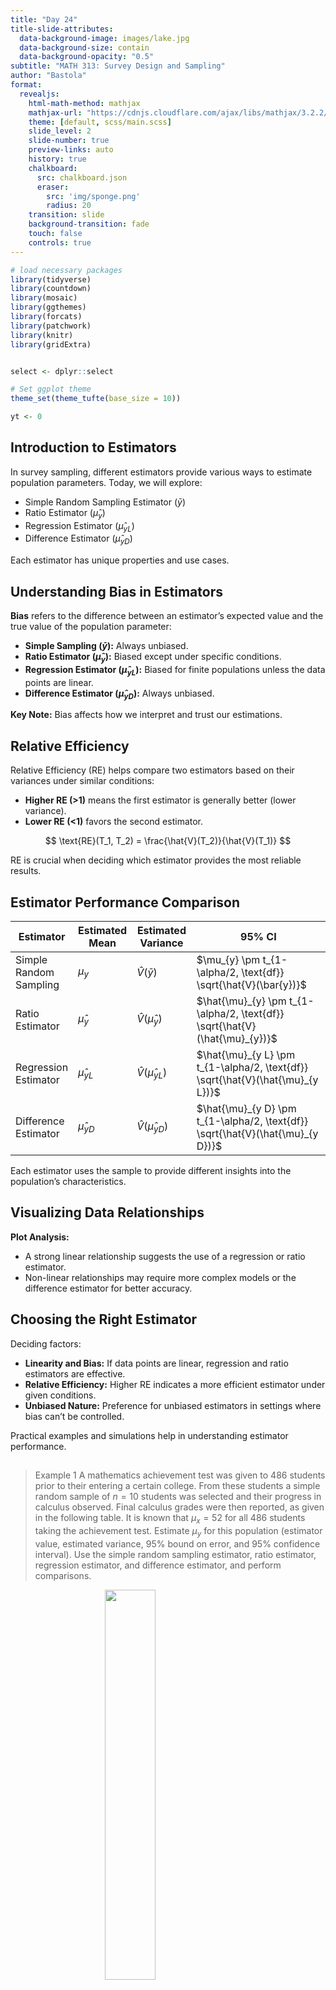 ```yaml
---
title: "Day 24"
title-slide-attributes:
  data-background-image: images/lake.jpg
  data-background-size: contain
  data-background-opacity: "0.5"
subtitle: "MATH 313: Survey Design and Sampling"
author: "Bastola"
format:
  revealjs:
    html-math-method: mathjax
    mathjax-url: "https://cdnjs.cloudflare.com/ajax/libs/mathjax/3.2.2/MathJax.js"
    theme: [default, scss/main.scss]
    slide_level: 2
    slide-number: true
    preview-links: auto
    history: true
    chalkboard: 
      src: chalkboard.json
      eraser:
        src: 'img/sponge.png'
        radius: 20
    transition: slide
    background-transition: fade    
    touch: false
    controls: true
---
```


```r
# load necessary packages
library(tidyverse)
library(countdown)
library(mosaic)
library(ggthemes)
library(forcats)
library(patchwork)
library(knitr)
library(gridExtra)


select <- dplyr::select

# Set ggplot theme
theme_set(theme_tufte(base_size = 10))

yt <- 0
```



## Introduction to Estimators {.font80}

::: cle7
In survey sampling, different estimators provide various ways to estimate population parameters. Today, we will explore:

- Simple Random Sampling Estimator ($\bar{y}$)
- Ratio Estimator ($\hat{\mu}_{y}$)
- Regression Estimator ($\hat{\mu}_{y L}$)
- Difference Estimator ($\hat{\mu}_{y D}$)

Each estimator has unique properties and use cases.

:::

## Understanding Bias in Estimators {.font80}

::: cle8
**Bias** refers to the difference between an estimator's expected value and the true value of the population parameter:

- **Simple Sampling ($\bar{y}$):** Always unbiased.
- **Ratio Estimator ($\hat{\mu}_{y}$):** Biased except under specific conditions.
- **Regression Estimator ($\hat{\mu}_{y L}$):** Biased for finite populations unless the data points are linear.
- **Difference Estimator ($\hat{\mu}_{y D}$):** Always unbiased.

**Key Note:** Bias affects how we interpret and trust our estimations.

:::

## Relative Efficiency {.font80}

::: cle9
Relative Efficiency (RE) helps compare two estimators based on their variances under similar conditions:

- **Higher RE (>1)** means the first estimator is generally better (lower variance).
- **Lower RE (<1)** favors the second estimator.

$$
\text{RE}(T_1, T_2) = \frac{\hat{V}(T_2)}{\hat{V}(T_1)}
$$

RE is crucial when deciding which estimator provides the most reliable results.
:::



## Estimator Performance Comparison {.font60}



| Estimator               | Estimated Mean      | Estimated Variance       | 95% CI                                                      |
|-------------------------|---------------------|--------------------------|-------------------------------------------------------------|
| Simple Random Sampling  | $\mu_{y}$           | $\hat{V}(\bar{y})$       | $\mu_{y} \pm t_{1-\alpha/2, \text{df}} \sqrt{\hat{V}(\bar{y})}$ |
| Ratio Estimator         | $\hat{\mu}_{y}$     | $\hat{V}(\hat{\mu}_{y})$ | $\hat{\mu}_{y} \pm t_{1-\alpha/2, \text{df}} \sqrt{\hat{V}(\hat{\mu}_{y})}$ |
| Regression Estimator    | $\hat{\mu}_{y L}$   | $\hat{V}(\hat{\mu}_{y L})$ | $\hat{\mu}_{y L} \pm t_{1-\alpha/2, \text{df}} \sqrt{\hat{V}(\hat{\mu}_{y L})}$ |
| Difference Estimator    | $\hat{\mu}_{y D}$   | $\hat{V}(\hat{\mu}_{y D})$ | $\hat{\mu}_{y D} \pm t_{1-\alpha/2, \text{df}} \sqrt{\hat{V}(\hat{\mu}_{y D})}$ |

Each estimator uses the sample to provide different insights into the population's characteristics. 



## Visualizing Data Relationships {.font80}

::: cle15

**Plot Analysis:**

- A strong linear relationship suggests the use of a regression or ratio estimator.
- Non-linear relationships may require more complex models or the difference estimator for better accuracy.

:::

## Choosing the Right Estimator {.font80}

::: cle10

Deciding factors:

- **Linearity and Bias:** If data points are linear, regression and ratio estimators are effective.
- **Relative Efficiency:** Higher RE indicates a more efficient estimator under given conditions.
- **Unbiased Nature:** Preference for unbiased estimators in settings where bias can't be controlled.

Practical examples and simulations help in understanding estimator performance.
:::



## {.font40}

> Example 1 A mathematics achievement test was given to 486 students prior to their entering a certain college. From these students a simple random sample of $n=10$ students was selected and their progress in calculus observed. Final calculus grades were then reported, as given in the following table. It is known that $\mu_x=52$ for all 486 students taking the achievement test. Estimate $\mu_y$ for this population (estimator value, estimated variance, $95 \%$ bound on error, and $95 \%$ confidence interval). Use the simple random sampling estimator, ratio estimator, regression estimator, and difference estimator, and perform comparisons.

<img src="images/Day22-1.png" style="display: block; margin: auto;" width="40%"  loading="lazy" decoding="async">

##



